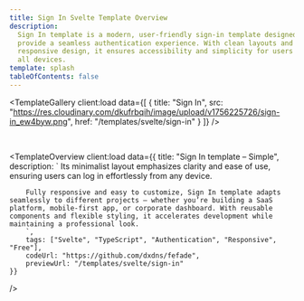 ```yaml
---
title: Sign In Svelte Template Overview
description:
  Sign In template is a modern, user-friendly sign-in template designed to
  provide a seamless authentication experience. With clean layouts and
  responsive design, it ensures accessibility and simplicity for users across
  all devices.
template: splash
tableOfContents: false
---
```



<TemplateGallery
	client:load
	data={[
		{
			title: "Sign In",
			src: "https://res.cloudinary.com/dkufrbqih/image/upload/v1756225726/sign-in_ew4byw.png",
			href: "/templates/svelte/sign-in"
		}
	]}
/>

<br />

<TemplateOverview 
    client:load
    data={{ 
        title: "Sign In template – Simple",
        description: `
        Its minimalist layout emphasizes clarity and ease of use, ensuring users can log in effortlessly from any device.

        Fully responsive and easy to customize, Sign In template adapts seamlessly to different projects — whether you’re building a SaaS platform, mobile-first app, or corporate dashboard. With reusable components and flexible styling, it accelerates development while maintaining a professional look.
        `,
        tags: ["Svelte", "TypeScript", "Authentication", "Responsive", "Free"],
        codeUrl: "https://github.com/dxdns/fefade",
        previewUrl: "/templates/svelte/sign-in"
    }}

/>
